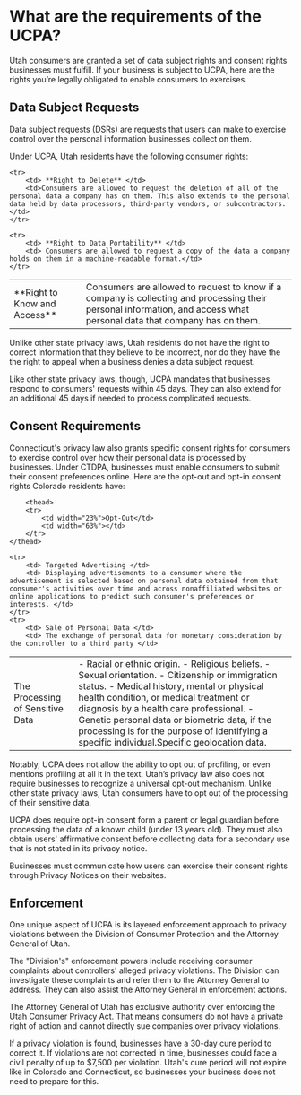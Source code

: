 # What are the requirements of the UCPA?

Utah consumers are granted a set of data subject rights and consent rights businesses must fulfill. If your business is subject to UCPA, here are the rights you’re legally obligated to enable consumers to exercises. 

## Data Subject Requests

Data subject requests (DSRs) are requests that users can make to exercise control over the personal information businesses collect on them.

Under UCPA, Utah residents have the following consumer rights:

<table>
    <tr>
        <td> **Right to Know and Access** </td>
        <td> Consumers are allowed to request to know if a company is collecting and processing their personal information, and access what personal data that company has on them. </td>
    </tr>


    <tr>
        <td> **Right to Delete** </td>
        <td>Consumers are allowed to request the deletion of all of the personal data a company has on them. This also extends to the personal data held by data processors, third-party vendors, or subcontractors.</td>
    </tr>

    <tr>
        <td> **Right to Data Portability** </td>
        <td> Consumers are allowed to request a copy of the data a company holds on them in a machine-readable format.</td>
    </tr>
</table>

Unlike other state privacy laws, Utah residents do not have the right to correct information that they believe to be incorrect, nor do they have the the right to appeal when a business denies a data subject request.

Like other state privacy laws, though, UCPA mandates that businesses respond to consumers' requests within 45 days. They can also extend for an additional 45 days if needed to process complicated requests.


## Consent Requirements

Connecticut's privacy law also grants specific consent rights for consumers to exercise control over how their personal data is processed by businesses. Under CTDPA, businesses must enable consumers to submit their consent preferences online. Here are the opt-out and opt-in consent rights Colorado residents have:

<table>

        <thead>
        <tr>
            <td width="23%">Opt-Out</td>
            <td width="63%"></td>
        </tr>
    </thead>

    <tr> 
        <td> Targeted Advertising </td>
        <td> Displaying advertisements to a consumer where the advertisement is selected based on personal data obtained from that consumer's activities over time and across nonaffiliated websites or online applications to predict such consumer's preferences or interests. </td>
    </tr>
    <tr>
        <td> Sale of Personal Data </td>
        <td> The exchange of personal data for monetary consideration by the controller to a third party </td>
</tr>
<tr>
        <td> The Processing of Sensitive Data </td>
        <td>
        - Racial or ethnic origin.
        - Religious beliefs.
        - Sexual orientation.
        - Citizenship or immigration status.
        - Medical history, mental or physical health condition, or medical treatment or diagnosis by a health care professional.
        - Genetic personal data or biometric data, if the processing is for the purpose of identifying a specific individual.Specific geolocation data.  
        </td>
    </tr>

</table>

Notably, UCPA does not allow the ability to opt out of profiling, or even mentions profiling at all it in the text. Utah’s privacy law also does not require businesses to recognize a universal opt-out mechanism. Unlike other state privacy laws, Utah consumers have to opt out of the processing of their sensitive data.

UCPA does require opt-in consent form a parent or legal guardian before processing the data of a known child (under 13 years old). They must also obtain users' affirmative consent before collecting data for a secondary use that is not stated in its privacy notice.

Businesses must communicate how users can exercise their consent rights through Privacy Notices on their websites.

## Enforcement
One unique aspect of UCPA is its layered enforcement approach to privacy violations between the Division of Consumer Protection and the Attorney General of Utah.

The "Division's" enforcement powers include receiving consumer complaints about controllers' alleged privacy violations. The Division can investigate these complaints and refer them to the Attorney General to address. They can also assist the Attorney General in enforcement actions.

The Attorney General of Utah has exclusive authority over enforcing the Utah Consumer Privacy Act. That means consumers do not have a private right of action and cannot directly sue companies over privacy violations. 

If a privacy violation is found, businesses have a 30-day cure period to correct it. If violations are not corrected in time, businesses could face a civil penalty of up to $7,500 per violation. Utah's cure period will not expire like in Colorado and Connecticut, so businesses your business does not need to prepare for this. 